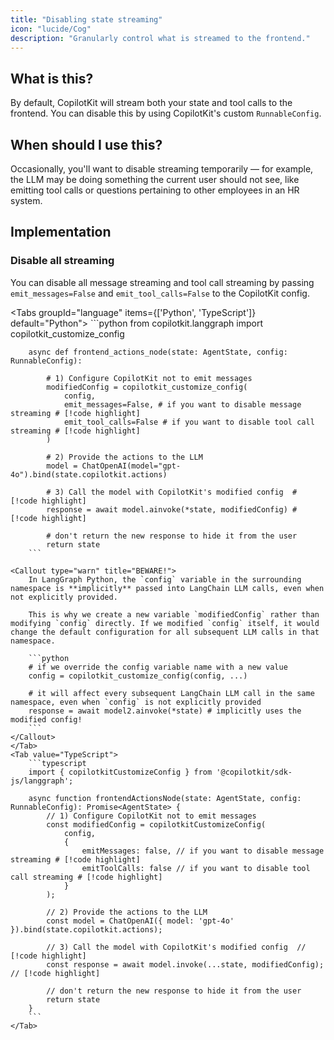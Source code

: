 ```yaml
---
title: "Disabling state streaming"
icon: "lucide/Cog"
description: "Granularly control what is streamed to the frontend."
---
```


## What is this?
By default, CopilotKit will stream both your state and tool calls to the frontend.
You can disable this by using CopilotKit's custom `RunnableConfig`.

## When should I use this?

Occasionally, you'll want to disable streaming temporarily — for example, the LLM may be
doing something the current user should not see, like emitting tool calls or questions 
pertaining to other employees in an HR system.

## Implementation

### Disable all streaming
You can disable all message streaming and tool call streaming by passing `emit_messages=False` and `emit_tool_calls=False` to the CopilotKit config.

<Tabs groupId="language" items={['Python', 'TypeScript']} default="Python">
    <Tab value="Python">
        ```python
        from copilotkit.langgraph import copilotkit_customize_config

        async def frontend_actions_node(state: AgentState, config: RunnableConfig):
            
            # 1) Configure CopilotKit not to emit messages
            modifiedConfig = copilotkit_customize_config(
                config,
                emit_messages=False, # if you want to disable message streaming # [!code highlight]
                emit_tool_calls=False # if you want to disable tool call streaming # [!code highlight]
            )

            # 2) Provide the actions to the LLM
            model = ChatOpenAI(model="gpt-4o").bind(state.copilotkit.actions)

            # 3) Call the model with CopilotKit's modified config  # [!code highlight]
            response = await model.ainvoke(*state, modifiedConfig) # [!code highlight]

            # don't return the new response to hide it from the user
            return state
        ```

    <Callout type="warn" title="BEWARE!">
        In LangGraph Python, the `config` variable in the surrounding namespace is **implicitly** passed into LangChain LLM calls, even when not explicitly provided.
        
        This is why we create a new variable `modifiedConfig` rather than modifying `config` directly. If we modified `config` itself, it would change the default configuration for all subsequent LLM calls in that namespace.

        ```python
        # if we override the config variable name with a new value
        config = copilotkit_customize_config(config, ...)

        # it will affect every subsequent LangChain LLM call in the same namespace, even when `config` is not explicitly provided
        response = await model2.ainvoke(*state) # implicitly uses the modified config!
        ```
    </Callout>
    </Tab>
    <Tab value="TypeScript">
        ```typescript
        import { copilotkitCustomizeConfig } from '@copilotkit/sdk-js/langgraph';

        async function frontendActionsNode(state: AgentState, config: RunnableConfig): Promise<AgentState> {
            // 1) Configure CopilotKit not to emit messages
            const modifiedConfig = copilotkitCustomizeConfig(
                config,
                {
                    emitMessages: false, // if you want to disable message streaming # [!code highlight]
                    emitToolCalls: false // if you want to disable tool call streaming # [!code highlight]
                }
            );

            // 2) Provide the actions to the LLM
            const model = ChatOpenAI({ model: 'gpt-4o' }).bind(state.copilotkit.actions);

            // 3) Call the model with CopilotKit's modified config  // [!code highlight]
            const response = await model.invoke(...state, modifiedConfig); // [!code highlight]

            // don't return the new response to hide it from the user
            return state
        }
        ```
    </Tab>
</Tabs>


